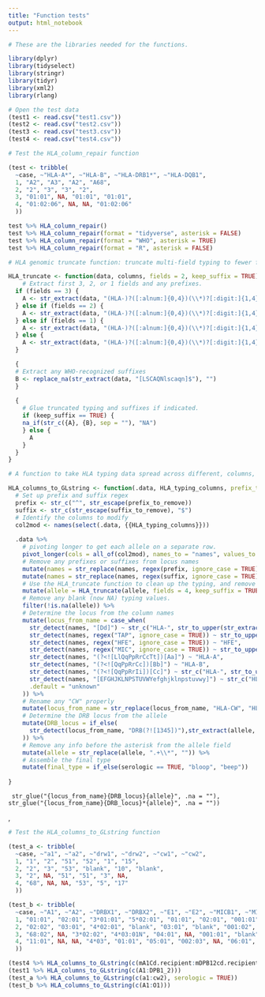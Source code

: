 ```yaml
---
title: "Function tests"
output: html_notebook
---
```


```r
# These are the libraries needed for the functions.

library(dplyr)
library(tidyselect)
library(stringr)
library(tidyr)
library(xml2)
library(rlang)

```

```r
# Open the test data
(test1 <- read.csv("test1.csv"))
(test2 <- read.csv("test2.csv"))
(test3 <- read.csv("test3.csv"))
(test4 <- read.csv("test4.csv"))
```

```r
# Test the HLA_column_repair function

(test <- tribble(
  ~case, ~"HLA-A*", ~"HLA-B", ~"HLA-DRB1*", ~"HLA-DQB1",
  1, "A2", "A3", "A2", "A68",
  2, "2", "3", "3", "2",
  3, "01:01", NA, "01:01", "01:01",
  4, "01:02:06", NA, NA, "01:02:06"
  ))

test %>% HLA_column_repair()
test %>% HLA_column_repair(format = "tidyverse", asterisk = FALSE)
test %>% HLA_column_repair(format = "WHO", asterisk = TRUE)
test %>% HLA_column_repair(format = "R", asterisk = FALSE)
```

```r
# HLA genomic truncate function: truncate multi-field typing to fewer fields. If any number other than 1, 2, or 3 is entered for "fields," the entire type will be returned. Similarly, non-molecular nomenclature will be returned without modification. Note this will not keep G or P group designations, as they are not WHO-recognized suffixes. Should these also be kept? Maybe have a separate argument to keep or remove them?

HLA_truncate <- function(data, columns, fields = 2, keep_suffix = TRUE) {
    # Extract first 3, 2, or 1 fields and any prefixes.
  if (fields == 3) {
    A <- str_extract(data, "(HLA-)?([:alnum:]{0,4})(\\*)?[:digit:]{1,4}:?[:digit:]{0,4}:?[:digit:]{0,4}")
  } else if (fields == 2) {
    A <- str_extract(data, "(HLA-)?([:alnum:]{0,4})(\\*)?[:digit:]{1,4}:?[:digit:]{0,4}")
  } else if (fields == 1) {
    A <- str_extract(data, "(HLA-)?([:alnum:]{0,4})(\\*)?[:digit:]{1,4}")
  } else {
    A <- str_extract(data, "(HLA-)?([:alnum:]{0,4})(\\*)?[:digit:]{1,4}:?[:digit:]{0,4}:?[:digit:]{0,4}:?[:digit:]{0,4}")
  }

  {
  # Extract any WHO-recognized suffixes
  B <- replace_na(str_extract(data, "[LSCAQNlscaqn]$"), "")
  }
  
  {
    # Glue truncated typing and suffixes if indicated.
    if (keep_suffix == TRUE) {
    na_if(str_c({A}, {B}, sep = ""), "NA")
    } else {
      A
    }
  }
}

# A function to take HLA typing data spread across different, columns, as is often found in wild-caught data, and transform it to a GL string.

HLA_columns_to_GLstring <- function(.data, HLA_typing_columns, prefix_to_remove = "", suffix_to_remove = "", serologic = FALSE){
  # Set up prefix and suffix regex
  prefix <- str_c("^", str_escape(prefix_to_remove))
  suffix <- str_c(str_escape(suffix_to_remove), "$")
  # Identify the columns to modify
  col2mod <- names(select(.data, {{HLA_typing_columns}}))
  
  .data %>% 
    # pivoting longer to get each allele on a separate row.
    pivot_longer(cols = all_of(col2mod), names_to = "names", values_to = "allele") %>% 
    # Remove any prefixes or suffixes from locus names
    mutate(names = str_replace(names, regex(prefix, ignore_case = TRUE), "")) %>% 
    mutate(names = str_replace(names, regex(suffix, ignore_case = TRUE), "")) %>% 
    # Use the HLA_truncate function to clean up the typing, and remove any blank values.
    mutate(allele = HLA_truncate(allele, fields = 4, keep_suffix = TRUE)) %>% 
    # Remove any blank (now NA) typing values.
    filter(!is.na(allele)) %>% 
    # Determine the locus from the column names
    mutate(locus_from_name = case_when(
      str_detect(names, "[Dd]") ~ str_c("HLA-", str_to_upper(str_extract(names, "[Dd][PpQqRr]?[AaBb]?[:digit:]?"))),  #If the column was named "DRB345" then all of the locus names will be "DRB3." Will have to extract names from allele to determine which locus.
      str_detect(names, regex("TAP", ignore_case = TRUE)) ~ str_to_upper(str_extract(names, "TAP[12]")),
      str_detect(names, regex("HFE", ignore_case = TRUE)) ~ "HFE",
      str_detect(names, regex("MIC", ignore_case = TRUE)) ~ str_to_upper(str_extract(names, "MIC[AB]")),
      str_detect(names, "(?<![LlQqPpRrCcTt])[Aa]") ~ "HLA-A",
      str_detect(names, "(?<![QqPpRrCc])[Bb]") ~ "HLA-B",
      str_detect(names, "(?<![QqPpRrIi])[Cc]") ~ str_c("HLA-", str_to_upper(str_extract(names, "[Cc][Ww]?"))),
      str_detect(names, "[EFGHJKLNPSTUVWYefghjklnpstuvwy]") ~ str_c("HLA-", str_to_upper(str_extract(names, "[EFGHJKLNPSTUVWYefghjklnpstuvwy]"))),
      .default = "unknown"
    )) %>% 
    # Rename any "CW" properly
    mutate(locus_from_name = str_replace(locus_from_name, "HLA-CW", "HLA-Cw")) %>% 
    # Determine the DRB locus from the allele
    mutate(DRB_locus = if_else(
      str_detect(locus_from_name, "DRB(?![1345])"),str_extract(allele, ".+(?=\\*)"), NA_character_
    )) %>% 
    # Remove any info before the asterisk from the allele field
    mutate(allele = str_replace(allele, ".+\\*", "")) %>% 
    # Assemble the final type
    mutate(final_type = if_else(serologic == TRUE, "bloop", "beep"))
    
}
```

     str_glue("{locus_from_name}{DRB_locus}{allele}", .na = ""), str_glue("{locus_from_name}{DRB_locus}*{allele}", .na = "")) 
,
```r
# Test the HLA_columns_to_GLstring function

(test_a <- tribble(
  ~case, ~"a1", ~"a2", ~"drw1", ~"drw2", ~"cw1", ~"cw2",
  1, "1", "2", "51", "52", "1", "15",
  2, "2", "3", "53", "blank", "10", "blank",
  3, "2", NA, "51", "51", "3", NA,
  4, "68", NA, NA, "53", "5", "17"
  ))

(test_b <- tribble(
  ~case, ~"A1", ~"A2", ~"DRBX1", ~"DRBX2", ~"E1", ~"E2", ~"MICB1", ~"MICA2", ~"TAP11", ~"TAP22", ~"HFE1", ~"HFE2", ~"O1",
  1, "01:01", "02:01", "3*01:01", "5*02:01", "01:01", "02:01", "001:01", "002:02", "01:01", "03:01", "001:01", "002", "001:001",
  2, "02:02", "03:01", "4*02:01", "blank", "03:01", "blank", "001:02", "002:01", "01:03", "blank", "001:01", "missing", NA,
  3, "68:02", NA, "3*02:02", "4*03:01N", "04:01", NA, "001:01", "blank", "05:01", NA, "004", NA, "blank",
  4, "11:01", NA, NA, "4*03", "01:01", "05:01", "002:03", NA, "06:01", "01:01", "003", NA, "0101"
  ))

(test4 %>% HLA_columns_to_GLstring(c(mA1Cd.recipient:mDPB12cd.recipient), prefix_to_remove = "m", suffix_to_remove = "Cd.recipient"))
(test1 %>% HLA_columns_to_GLstring(c(A1:DPB1_2)))
(test_a %>% HLA_columns_to_GLstring(c(a1:cw2), serologic = TRUE))
(test_b %>% HLA_columns_to_GLstring(c(A1:O1)))
```
 



